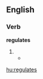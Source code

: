 ==English==

===Verb===
'''regulates'''

# {{third-person singular of|[[regulate]]}}
#* {{quote-book
|passage=...It regulates and governs the Passions of the Mind, and brings them into due moderation and frame...
|page=17
|title=An Account of the Growth of Deism in England
|author=William Stephens
|year=1696}}

[[hu:regulates]]